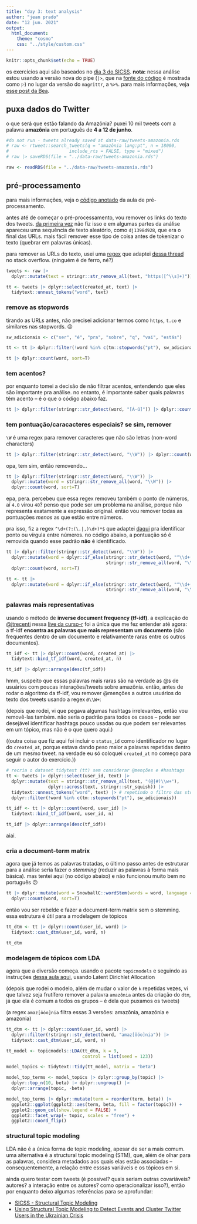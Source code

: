 ```yaml
---
title: "day 3: text analysis"
author: "jean prado"
date: "12 jun. 2021"
output:
  html_document:
    theme: "cosmo"
    css: "../style/custom.css"
---
```


```r
knitr::opts_chunk$set(echo = TRUE)
```

os exercícios aqui são baseados no [dia 3 do SICSS](https://github.com/compsocialscience/summer-institute/tree/master/2020/materials/day3-text-analysis). **nota:** nessa análise estou usando a versão nova do pipe (`|>`, que na [fonte do código](https://github.com/tonsky/FiraCode) é mostrada como <code style="font-family: 'Fira Code'">|></code>) no lugar da versão do `magrittr`, a `%>%`. para mais informações, veja [esse post da Bea](https://beatrizmilz.com/blog/2021-05-18-experimentando-o-r-410/).

## puxa dados do Twitter
o que será que estão falando da Amazônia? puxei 10 mil tweets com a palavra **amazônia** em português de **4 a 12 de junho**.

```r
#do not run - tweets already saved at data-raw/tweets-amazonia.rds
# raw <- rtweet::search_tweets(q = "amazônia lang:pt", n = 18000,
#                       include_rts = FALSE, type = "mixed")
# raw |> saveRDS(file = "../data-raw/tweets-amazonia.rds")

raw <- readRDS(file = "../data-raw/tweets-amazonia.rds")
```

## pré-processamento
para mais informações, veja o [código anotado](https://sicss.io/2020/materials/day3-text-analysis/basic-text-analysis/rmarkdown/Basic_Text_Analysis_in_R.html) da aula de pré-processamento.

antes até de começar o pré-processamento, vou remover os links do texto dos tweets. [da primeira vez](https://github.com/jeanprado/sicss-notes/commit/fe9f5ba50b954de0c1b7552b49187637f4a58a11) não fiz isso e em algumas partes da análise apareceu uma sequência de texto aleatório, como `dj1398d928`, que era o final das URLs. mais fácil remover esse tipo de coisa antes de tokenizar o texto (quebrar em palavras únicas).

para remover as URLs do texto, usei uma [regex](https://pt.wikipedia.org/wiki/Express%C3%A3o_regular) que adaptei [dessa thread](https://stackoverflow.com/questions/1400431/regular-expression-match-any-word-until-first-space) no stack overflow. (ninguém é de ferro, né?)

```r
tweets <- raw |> 
  dplyr::mutate(text = stringr::str_remove_all(text, "https([^\\s]+)"))

tt <- tweets |> dplyr::select(created_at, text) |> 
  tidytext::unnest_tokens("word", text)
```

### remove as stopwords
tirando as URLs antes, não precisei adicionar termos como `https`, `t.co` e similares nas stopwords. 😉

```r
sw_adicionais <- c("ser", "é", "pra", "sobre", "q", "vai", "estás")

tt <- tt |> dplyr::filter(!word %in% c(tm::stopwords("pt"), sw_adicionais))

tt |> dplyr::count(word, sort=T)
```

### tem acentos?
por enquanto tomei a decisão de não filtrar acentos, entendendo que eles são importante pra análise. no entanto, é importante saber quais palavras têm acento -- é o que o código abaixo faz.

```r
tt |> dplyr::filter(stringr::str_detect(word, "[À-ú]")) |> dplyr::count(word, sort=T)
```


### tem pontuação/caracacteres especiais? se sim, remover
`\W` é uma regex para remover caracteres que não são letras (non-word characters)

```r
tt |> dplyr::filter(stringr::str_detect(word, "\\W")) |> dplyr::count(word, sort=T)
```

opa, tem sim, então removendo...
```r
tt |> dplyr::filter(stringr::str_detect(word, "\\W")) |> 
  dplyr::mutate(word = stringr::str_remove_all(word, "\\W")) |> 
  dplyr::count(word, sort=T)
```

epa, pera. percebeu que essa regex removeu também o ponto de números, aí `4.0` virou `40`? penso que pode ser um problema na análise, porque não representa exatamente a expressão original. então vou remover todas as pontuações *menos* as que estão entre números.

pra isso, fiz a regex `^\d+(?:(\.|,)\d+)*$` que adaptei [daqui](https://stackoverflow.com/questions/27141528/regular-expression-that-allow-dots-between-numbers) pra identificar ponto ou vírgula entre números. no código abaixo, a pontuação só é removida quando esse padrão **não** é identificado.
```r
tt |> dplyr::filter(stringr::str_detect(word, "\\W")) |> 
  dplyr::mutate(word = dplyr::if_else(stringr::str_detect(word, "^\\d+(?:(\\.|,)\\d+)*$"), word,
                                      stringr::str_remove_all(word, "\\W"))) |> 
  dplyr::count(word, sort=T)

tt <- tt |>
  dplyr::mutate(word = dplyr::if_else(stringr::str_detect(word, "^\\d+(?:(\\.|,)\\d+)*$"), word,
                                      stringr::str_remove_all(word, "\\W")))
```

### palavras mais representativas

usando o método de **inverse document frequency (tf-idf)**. a explicação do [\@jtrecenti](https://twitter.com/jtrecenti?s=20) nessa [live da curso-r](https://youtu.be/NQwFIZBQrg8) foi a única que me fez entender até agora: a tf-idf **encontra as palavras que mais representam um documento** (são frequentes dentro de um documento e relativamente raras entre os outros documentos).
```r
tt_idf <- tt |> dplyr::count(word, created_at) |>
  tidytext::bind_tf_idf(word, created_at, n)

tt_idf |> dplyr::arrange(desc(tf_idf))
```

hmm, suspeito que essas palavras mais raras são na verdade as @s de usuários com poucas interações/tweets sobre amazônia. então, antes de rodar o algoritmo da tf-idf, vou remover @menções a outros usuários do texto dos tweets usando a regex `@\\W+`:
  
  (depois que rodei, vi que pegava algumas hashtags irrelevantes, então vou removê-las também. não seria o padrão para todos os casos -- pode ser desejável identificar hashtags pouco usadas ou que podem ser relevantes em um tópico, mas não é o que quero aqui.)

((outra coisa que fiz aqui foi incluir o `status_id` como identificador no lugar do `created_at`, porque estava dando peso maior a palavras repetidas dentro de um mesmo tweet. na verdade eu só coloquei `created_at` no começo para seguir o autor do exercício.))
```r
# recria o dataset tidytext (tt) sem considerar @menções e #hashtags
tt <- tweets |> dplyr::select(user_id, text) |> 
  dplyr::mutate(text = stringr::str_remove_all(text, "(@|#)\\w+"),
                dplyr::across(text, stringr::str_squish)) |>
  tidytext::unnest_tokens("word", text) |> # repetindo o filtro das stopwords
  dplyr::filter(!word %in% c(tm::stopwords("pt"), sw_adicionais))

tt_idf <- tt |> dplyr::count(word, user_id) |>
  tidytext::bind_tf_idf(word, user_id, n)

tt_idf |> dplyr::arrange(desc(tf_idf))
```

aiai.

### cria a document-term matrix
agora que já temos as palavras tratadas, o último passo antes de estruturar para a análise seria fazer o _stemming_ (reduzir as palavras à forma mais básica). mas tentei aqui (no código abaixo) e não funcionou muito bem no português 😕

```r
tt |> dplyr::mutate(word = SnowballC::wordStem(words = word, language = "pt")) |> 
  dplyr::count(word, sort=T)
```

então vou ser rebelde e fazer a document-term matrix sem o stemming. essa estrutura é útil para a modelagem de tópicos

```r
tt_dtm <- tt |> dplyr::count(user_id, word) |>
  tidytext::cast_dtm(user_id, word, n)

tt_dtm
```

### modelagem de tópicos com LDA

agora que a diversão começa. usando o pacote `topicmodels` e seguindo as instruções [dessa aula aqui](https://sicss.io/2020/materials/day3-text-analysis/topic-modeling/rmarkdown/Topic_Modeling.html), usando Latent Dirichlet Allocation 

(depois que rodei o modelo, além de mudar o valor de `k` repetidas vezes, vi que talvez seja frutífero remover a palavra `amazônia` antes da criação do `dtm`, já que ela é comum a todos os grupos -- é dela que puxamos os tweets)

(a regex `amaz[ôóo]nia` filtra essas 3 versões: amazônia, amazónia e amazonia)
```r
tt_dtm <- tt |> dplyr::count(user_id, word) |>
  dplyr::filter(!stringr::str_detect(word, "amaz[ôóo]nia")) |> 
  tidytext::cast_dtm(user_id, word, n)

tt_model <- topicmodels::LDA(tt_dtm, k = 9,
                             control = list(seed = 123))

model_topics <- tidytext::tidy(tt_model, matrix = "beta")

model_top_terms <- model_topics |> dplyr::group_by(topic) |> 
  dplyr::top_n(10, beta) |> dplyr::ungroup() |> 
  dplyr::arrange(topic, -beta)

model_top_terms |> dplyr::mutate(term = reorder(term, beta)) |> 
  ggplot2::ggplot(ggplot2::aes(term, beta, fill = factor(topic))) +
  ggplot2::geom_col(show.legend = FALSE) +
  ggplot2::facet_wrap(~ topic, scales = "free") +
  ggplot2::coord_flip()
```

### structural topic modeling

LDA não é a única forma de topic modeling, apesar de ser a mais comum. uma alternativa é a structural topic modeling (STM), que, além de olhar para as palavras, considera metadados aos quais elas estão associadas -- consequentemente, a relação entre esssas variáveis e os tópicos em si.

ainda quero testar com tweets (é possível? quais seriam outras covariáveis? autores? a interação entre os autores? como operacionalizar isso?), então por enquanto deixo algumas referências para se aprofundar:
  
  - [SICSS - Structural Topic Modeling](https://sicss.io/2020/materials/day3-text-analysis/topic-modeling/rmarkdown/Topic_Modeling.html)
- [Using Structural Topic Modeling to Detect Events and Cluster Twitter Users in the Ukrainian Crisis](https://link.springer.com/chapter/10.1007/978-3-319-21380-4_108)
